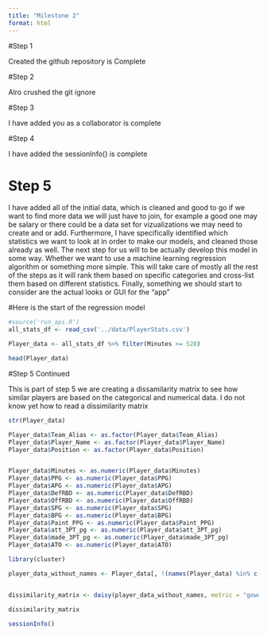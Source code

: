 ```yaml
---
title: "Milestone 2"
format: html
---
```




#Step 1

Created the github repository is Complete

#Step 2

Alro crushed the git ignore

#Step 3

I have added you as a collaborator is complete

#Step 4

I have added the sessionInfo() is complete


# Step 5 

I have added all of the initial data, which is cleaned and good to go if we want to find more data we will just have to join, for example a good one may be salary or there could be a data set for vizualizations we may need to create and or add. Furthermore, I have specifically identified which statistics we want to look at in order to make our models, and cleaned those already as well. The next step for us will to be actually develop this model in some way. Whether we want to use a machine learning regression algorithm or something more simple. This will take care of mostly all the rest of the steps as it will rank them based on specific categories and cross-list them based on different statistics. Finally, something we should start to consider are the actual looks or GUI for the "app" 


#Here is the start of the regression model 




```r
#source('run_api.R')
all_stats_df <- read_csv('../data/PlayerStats.csv')

```



```r
Player_data <- all_stats_df %>% filter(Minutes >= 528)

head(Player_data)
```


#Step 5 Continued

This is part of step 5 we are creating a dissamilarity matrix to see how similar players are based on the categorical and numerical data. I do not know yet how to read a dissimilarity matrix

```r
str(Player_data)

Player_data$Team_Alias <- as.factor(Player_data$Team_Alias)
Player_data$Player_Name <- as.factor(Player_data$Player_Name) 
Player_data$Position <- as.factor(Player_data$Position)


Player_data$Minutes <- as.numeric(Player_data$Minutes)
Player_data$PPG <- as.numeric(Player_data$PPG)
Player_data$APG <- as.numeric(Player_data$APG)
Player_data$DefRBD <- as.numeric(Player_data$DefRBD)
Player_data$OffRBD <- as.numeric(Player_data$OffRBD)
Player_data$SPG <- as.numeric(Player_data$SPG)
Player_data$BPG <- as.numeric(Player_data$BPG)
Player_data$Paint_PPG <- as.numeric(Player_data$Paint_PPG)
Player_data$att_3PT_pg <- as.numeric(Player_data$att_3PT_pg)
Player_data$made_3PT_pg <- as.numeric(Player_data$made_3PT_pg)
Player_data$ATO <- as.numeric(Player_data$ATO)

library(cluster)

player_data_without_names <- Player_data[, !(names(Player_data) %in% c("Player_Name", "Team_Alias"))]


dissimilarity_matrix <- daisy(player_data_without_names, metric = "gower")

dissimilarity_matrix
```


```r
sessionInfo()
```

